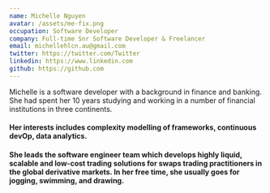 ```yaml
---
name: Michelle Nguyen
avatar: /assets/me-fix.png
occupation: Software Developer
company: Full-time Snr Software Developer & Freelancer
email: michellehlcn.au@gmail.com
twitter: https://twitter.com/Twitter
linkedin: https://www.linkedin.com
github: https://github.com
---
```


Michelle is a software developer with a background in finance and banking. She had spent her 10 years studying and working in a number of financial institutions in three continents. 
#### Her interests includes complexity modelling of frameworks, continuous devOp, data analytics.
#### She leads the software engineer team which develops highly liquid, scalable and low-cost trading solutions for swaps trading practitioners in the global derivative markets. In her free time, she usually goes for jogging, swimming, and drawing.

